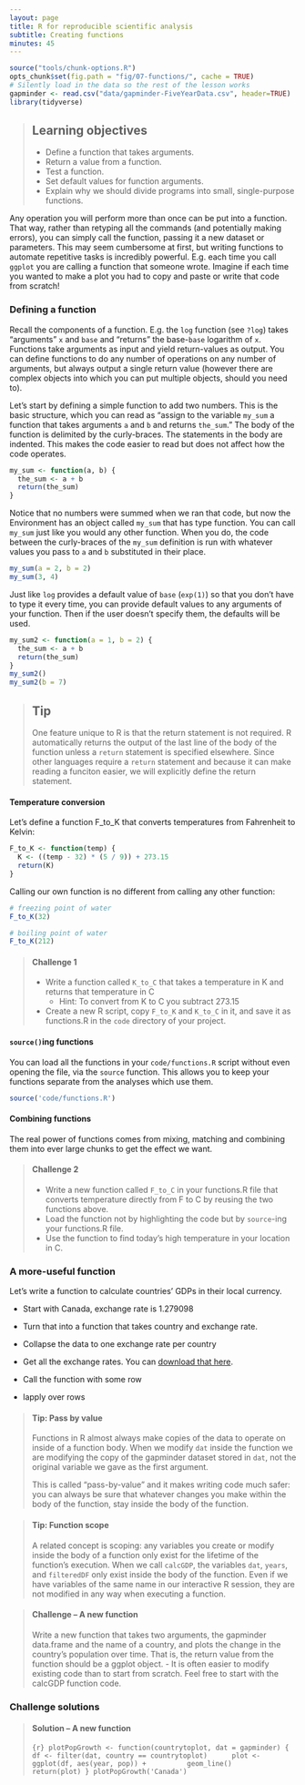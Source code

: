 ```yaml
---
layout: page
title: R for reproducible scientific analysis
subtitle: Creating functions
minutes: 45
---
```


```r
source("tools/chunk-options.R")
opts_chunk$set(fig.path = "fig/07-functions/", cache = TRUE)
# Silently load in the data so the rest of the lesson works
gapminder <- read.csv("data/gapminder-FiveYearData.csv", header=TRUE)
library(tidyverse)
```

> ## Learning objectives {.objectives}
>
> * Define a function that takes arguments.
> * Return a value from a function.
> * Test a function.
> * Set default values for function arguments.
> * Explain why we should divide programs into small, single-purpose functions.
>

Any operation you will perform more than once can be put into a function. That way, rather than retyping all the commands (and potentially making errors), you can simply call the function, passing it a new dataset or parameters. This may seem cumbersome at first, but writing functions to automate repetitive tasks is incredibly powerful. E.g. each time you call `ggplot` you are calling a function that someone wrote. Imagine if each time you wanted to make a plot you had to copy and paste or write that code from scratch!

### Defining a function

Recall the components of a function. E.g. the `log` function (see `?log`) takes "arguments" `x` and `base` and "returns" the base-`base` logarithm of `x`. Functions take arguments as input and yield return-values as output. You can define functions to do any number of operations on any number of arguments, but always output a single return value (however there are complex objects into which you can put multiple objects, should you need to).

Let's start by defining a simple function to add two numbers. This is the basic structure, which you can read as "assign to the variable `my_sum` a function that takes arguments `a` and `b` and returns `the_sum`." The body of the function is delimited by the curly-braces. The statements in the body are indented. This makes the code easier to read but does not affect how the code operates. 

```r
my_sum <- function(a, b) {
  the_sum <- a + b
  return(the_sum)
}
```

Notice that no numbers were summed when we ran that code, but now the Environment has an object called `my_sum` that has type function. You can call `my_sum` just like you would any other function. When you do, the code between the curly-braces of the `my_sum` definition is run with whatever values you pass to `a` and `b` substituted in their place.

```r
my_sum(a = 2, b = 2)
my_sum(3, 4)
```

Just like `log` provides a default value of `base` (`exp(1)`) so that you don't have to type it every time, you can provide default values to any arguments of your function. Then if the user doesn't specify them, the defaults will be used.

```r
my_sum2 <- function(a = 1, b = 2) {
  the_sum <- a + b
  return(the_sum)
}
my_sum2()
my_sum2(b = 7)
```

> ## Tip {.callout}
>
> One feature unique to R is that the return statement is not required.
> R automatically returns the output of the last line of the body
> of the function unless a `return` statement is specified elsewhere.
> Since other languages require a `return` statement and because it can make
> reading a funciton easier, we will explicitly define the return statement.


#### Temperature conversion

Let’s define a function F_to_K that converts temperatures from Fahrenheit to Kelvin:

```r
F_to_K <- function(temp) {
  K <- ((temp - 32) * (5 / 9)) + 273.15
  return(K)
}
```

Calling our own function is no different from calling any other function:

```r
# freezing point of water
F_to_K(32)
```

```r
# boiling point of water
F_to_K(212)
```

> #### Challenge 1 {.challenge}
>
> - Write a function called `K_to_C` that takes a temperature in K
> and returns that temperature in C
>    - Hint: To convert from K to C you subtract 273.15
> - Create a new R script, copy `F_to_K` and `K_to_C` in it, and save it as 
> functions.R in the `code` directory of your project.

#### `source()`ing functions

You can load all the functions in your `code/functions.R` script without even opening the file, via the `source` function. This allows you to keep your functions separate from the analyses which use them. 

```r
source('code/functions.R')
```


#### Combining functions

The real power of functions comes from mixing, matching and combining them
into ever large chunks to get the effect we want.

> #### Challenge 2 {.challenge}
>
> - Write a new function called `F_to_C` in your functions.R file that converts 
> temperature directly from F to C by reusing the two functions above.
> - Load the function not by highlighting the code but by `source`-ing your functions.R file.
> - Use the function to find today's high temperature in your location in C.
>

### A more-useful function

Let's write a function to calculate countries' GDPs in their local currency. 

- Start with Canada, exchange rate is 1.279098

- Turn that into a function that takes country and exchange rate.



- Collapse the data to one exchange rate per country



- Get all the exchange rates. You can [download that here](https://raw.githubusercontent.com/michaellevy/gapminder-R/gh-pages/data/exchange_rate.csv).

- Call the function with some row

- lapply over rows

> #### Tip: Pass by value {.callout}
>
> Functions in R almost always make copies of the data to operate on
> inside of a function body. When we modify `dat` inside the function
> we are modifying the copy of the gapminder dataset stored in `dat`,
> not the original variable we gave as the first argument.
>
> This is called "pass-by-value" and it makes writing code much safer:
> you can always be sure that whatever changes you make within the
> body of the function, stay inside the body of the function.
>

> #### Tip: Function scope {.callout}
>
> A related concept is scoping: any variables you
> create or modify inside the body of a function only exist for the lifetime
> of the function's execution. When we call `calcGDP`, the variables `dat`,
>  `years`, and `filteredDF` only exist inside the body of the function. Even if we
> have variables of the same name in our interactive R session, they are
> not modified in any way when executing a function.
>



> #### Challenge -- A new function {.challenge}
> 
>
> Write a new function that takes two arguments, the gapminder data.frame and the name of a country, and plots the change in the country's population over time. That is, the return value from the function should be a ggplot object.
>   - It is often easier to modify existing code than to start from scratch. Feel free to start with the calcGDP function code.

### Challenge solutions

> #### Solution -- A new function {.challenge}
>
> ```{r}
> plotPopGrowth <- function(countrytoplot, dat = gapminder) {
>     df <- filter(dat, country == countrytoplot) 
>     plot <- ggplot(df, aes(year, pop)) + 
>         geom_line()
>     return(plot)
> }
> plotPopGrowth('Canada')
> ```
> 



